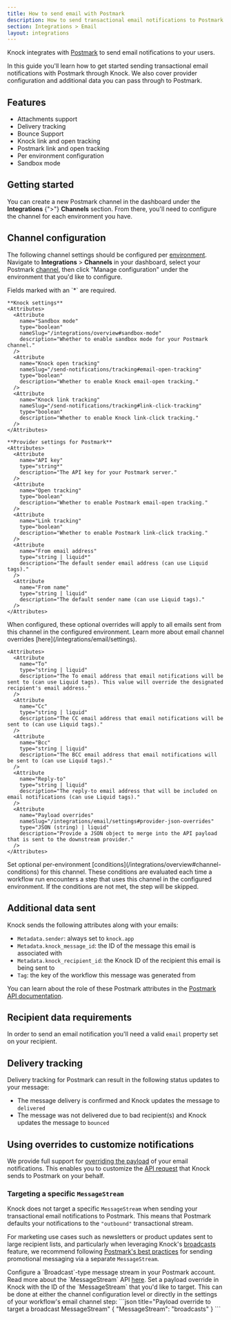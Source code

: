 ```yaml
---
title: How to send email with Postmark
description: How to send transactional email notifications to Postmark with Knock.
section: Integrations > Email
layout: integrations
---
```


Knock integrates with <a href="https://postmarkapp.com/" target="_blank">Postmark</a> to send email notifications to your users.

In this guide you'll learn how to get started sending transactional email notifications with Postmark through Knock. We also cover provider configuration and additional data you can pass through to Postmark.

## Features

- Attachments support
- Delivery tracking
- Bounce Support
- Knock link and open tracking
- Postmark link and open tracking
- Per environment configuration
- Sandbox mode

## Getting started

You can create a new Postmark channel in the dashboard under the **Integrations** {">"} **Channels** section. From there, you'll need to configure the channel for each environment you have.

## Channel configuration

The following channel settings should be configured per [environment](/concepts/environments). Navigate to **Integrations** > **Channels** in your dashboard, select your Postmark [channel](/concepts/channels), then click "Manage configuration" under the environment that you'd like to configure.

<AccordionGroup>
  <Accordion title="Settings">
    Fields marked with an `*` are required.
    
    **Knock settings**
    <Attributes>
      <Attribute
        name="Sandbox mode"
        type="boolean"
        nameSlug="/integrations/overview#sandbox-mode"
        description="Whether to enable sandbox mode for your Postmark channel."
      />
      <Attribute
        name="Knock open tracking"
        nameSlug="/send-notifications/tracking#email-open-tracking"
        type="boolean"
        description="Whether to enable Knock email-open tracking."
      />
      <Attribute
        name="Knock link tracking"
        nameSlug="/send-notifications/tracking#link-click-tracking"
        type="boolean"
        description="Whether to enable Knock link-click tracking."
      />
    </Attributes>

    **Provider settings for Postmark**
    <Attributes>
      <Attribute
        name="API key"
        type="string*"
        description="The API key for your Postmark server."
      />
      <Attribute
        name="Open tracking"
        type="boolean"
        description="Whether to enable Postmark email-open tracking."
      />
      <Attribute
        name="Link tracking"
        type="boolean"
        description="Whether to enable Postmark link-click tracking."
      />
      <Attribute
        name="From email address"
        type="string | liquid*"
        description="The default sender email address (can use Liquid tags)."
      />
      <Attribute
        name="From name"
        type="string | liquid"
        description="The default sender name (can use Liquid tags)."
      />
    </Attributes>

  </Accordion>
  <Accordion title="Overrides">
    When configured, these optional overrides will apply to all emails sent from this channel in the configured environment. Learn more about email channel overrides [here](/integrations/email/settings).
    
    <Attributes>
      <Attribute
        name="To"
        type="string | liquid"
        description="The To email address that email notifications will be sent to (can use Liquid tags). This value will override the designated recipient's email address."
      />
      <Attribute
        name="Cc"
        type="string | liquid"
        description="The CC email address that email notifications will be sent to (can use Liquid tags)."
      />
      <Attribute
        name="Bcc"
        type="string | liquid"
        description="The BCC email address that email notifications will be sent to (can use Liquid tags)."
      />
      <Attribute
        name="Reply-to"
        type="string | liquid"
        description="The reply-to email address that will be included on email notifications (can use Liquid tags)."
      />
      <Attribute
        name="Payload overrides"
        nameSlug="/integrations/email/settings#provider-json-overrides"
        type="JSON (string) | liquid"
        description="Provide a JSON object to merge into the API payload that is sent to the downstream provider."
      />
    </Attributes>
  </Accordion>
  <Accordion title="Conditions">
    Set optional per-environment [conditions](/integrations/overview#channel-conditions) for this channel. These conditions are evaluated each time a workflow run encounters a step that uses this channel in the configured environment. If the conditions are not met, the step will be skipped.
  </Accordion>
</AccordionGroup>

## Additional data sent

Knock sends the following attributes along with your emails:

- `Metadata.sender`: always set to `knock.app`
- `Metadata.knock_message_id`: the ID of the message this email is associated with
- `Metadata.knock_recipient_id`: the Knock ID of the recipient this email is being sent to
- `Tag`: the key of the workflow this message was generated from

You can learn about the role of these Postmark attributes in the <a href="https://postmarkapp.com/developer" target="_blank">Postmark API documentation</a>.

## Recipient data requirements

In order to send an email notification you'll need a valid `email` property set on your recipient.

## Delivery tracking

Delivery tracking for Postmark can result in the following status updates to your message:

- The message delivery is confirmed and Knock updates the message to `delivered`
- The message was not delivered due to bad recipient(s) and Knock updates the message to `bounced`

## Using overrides to customize notifications

We provide full support for [overriding the payload](/email/settings#provider-json-overrides) of your email notifications. This enables you to customize the <a href="https://postmarkapp.com/developer/api/email-api" target="_blank">API request</a> that Knock sends to Postmark on your behalf.

### Targeting a specific `MessageStream`

Knock does not target a specific `MessageStream` when sending your transactional email notifications to Postmark. This means that Postmark defaults your notifications to the `"outbound"` transactional stream.

For marketing use cases such as newsletters or product updates sent to large recipient lists, and particularly when leveraging Knock's [broadcasts](/concepts/broadcasts) feature, we recommend following <a href="https://postmarkapp.com/message-streams#deliverability" target="_blank">Postmark's best practices</a> for sending promotional messaging via a separate `MessageStream`.

<Steps>
  <Step title="Configure a broadcast MessageStream in Postmark">
    Configure a `Broadcast`-type message stream in your Postmark account. Read more about the `MessageStream` API <a href="https://postmarkapp.com/developer/api/message-streams-api" target="_blank">here</a>.
  </Step>
  <Step title="Set a payload override in Knock">
    Set a payload override in Knock with the ID of the `MessageStream` that you'd like to target. This can be done at either the channel configuration level or directly in the settings of your workflow's email channel step:
    ```json title="Payload override to target a broadcast MessageStream"
    {
      "MessageStream": "broadcasts"
    }
    ```
  </Step>
</Steps>
